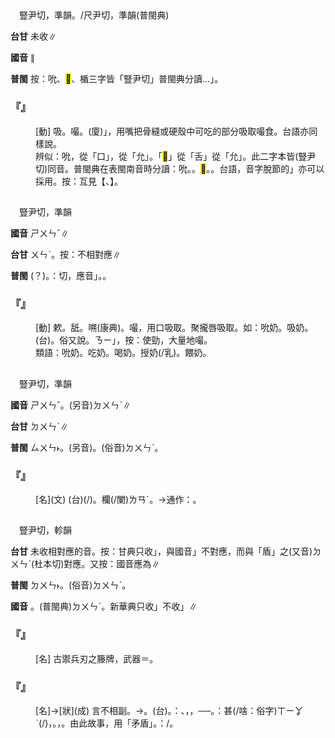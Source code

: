 
=={{ruby|<mark>&#xf9a44;</mark>|ㄕㄨㄣˇ}}==

　豎尹切，準韻。/尺尹切，準韻(普閩典)

'''台甘''' 未收∥

'''國音''' {{ruby|吮|ㄕㄨㄣˇ}}∥

'''普閩''' 按：吮、<mark>&#xf9a44;</mark>、楯三字皆「豎尹切」普閩典分讀{{ruby|「|ㄙㄨㄣ˫}}{{ruby|、|ㄘㄨㄣˋ}}{{ruby|、|ㄘㆭˋ}}{{ruby|、|ㄉㄨㄣˋ}}…」。

    

==='''『{{ruby|<mark>&#xf9a44;</mark>|ㄕㄨㄣˇ}}』'''===
: [動] {{ruby|吮|ㄕㄨㄣˇ}}吸。嘬。(廈){{ruby|「|ㄘㆭˋ}}」，用嘴把骨縫或硬殼中可吃的部分吸取嘬食。台語亦同樣說{{ruby|：|ㄘㆭˋ}}。
:辨似：吮，從「口」，從「允」。「<mark>&#xf9a44;</mark>」從「舌」從「允」。此二字本皆(豎尹切)同音。普閩典在表閩南音時分讀：吮{{ruby|(文)|ㄙㄨㄣ˫}}。{{ruby|(白)|ㄗㆭ˫}}。<mark>&#xf9a44;</mark>{{ruby|(文)|ㄘㄨㄣˋ}}。{{ruby|(白)|ㄘㆭˋ}}。台語，音字脫節的{{ruby|「|ㄗㆭ˫}}{{ruby|、|ㄘㆭˋ}}」亦可以採用。按：互見【{{ruby|噀|ㄒㄩㄣˋ}}、{{ruby|噀|ㄙㄨㄣˋ}}】。
:
    

=={{ruby|吮|ㄕㄨㄣˇ}}==

　豎尹切，準韻

'''國音''' <rt>ㄕㄨㄣˇ</rt>∥

'''台甘''' <rt>ㄨㄣˋ</rt>。按：不相對應∥

'''普閩''' {{ruby|(文)|ㄙㄨㄣ˫}}(？)。{{ruby|按|ㄢ˪}}：{{ruby|豎|ㄙㄨ˫}}{{ruby|尹|ㄨㄣˋ}}切，應音{{ruby|「|ㄙㄨㄣˋ}}」。{{ruby|(白)|ㄗㆭ˫}}。

    

==='''『{{ruby|吮|ㄕㄨㄣˇ}}』'''===
: [動] 欶。舐。嗍(康典)。嘬，用口吸取。聚攏唇吸取。如：吮奶。吸奶。(台){{ruby|嗍|ㄙㄨㆷ}}{{ruby|乳|ㄌㄧㄥ/ㄋㄧ/ㄋㆤ}}。俗又說{{ruby|：|ㄍㄨㆷ}}。{{ruby|「|ㄍㄨㆷ}}<rt>ㄋㄧ</rt>」，按：使勁，大量地嘬。
:類語：吮奶。吃奶。喝奶。授奶(/乳)。餵奶。
:
    

=={{ruby|楯|ㄕㄨㄣˇ}}==

　豎尹切，準韻

'''國音''' <rt>ㄕㄨㄣˇ</rt>。(另音)<rt>ㄉㄨㄣˋ</rt>∥

'''台甘''' <rt>ㄉㄨㄣˋ</rt>∥

'''普閩''' <rt>ㄙㄨㄣ˫</rt>。(另音){{ruby|(文)|ㄉㄨㄣ˫}}。(俗音)<rt>ㄉㄨㄣˋ</rt>。

    

==='''『{{ruby|楯|ㄕㄨㄣˇ}}』'''===
: [名](文) (台){{ruby|闌|ㄌㄢˊ}}{{ruby|干|ㄍㄢ}}(/{{ruby|欄|ㄌㄢˊ}}{{ruby|杆|ㄍㄢ}}){{ruby|丌|ㆤ}}{{ruby|橫|ㄏㄨㆪˊ/ㄏㄨㆮˊ}}{{ruby|木|ㆠㆦㆶ ͘}}。{{ruby|直|ㄉㄧㆵ ͘}}{{ruby|木|ㆠㆦㆶ ͘}}{{ruby|為|ㄨㆤˊ}}欄(/闌)<rt>ㄌㄢˊ</rt>。→通作：{{ruby|盾|ㄕㄨㄣˇ}}{{ruby|→|ㄉㄨㄣˋ}}。
    

=={{ruby|盾|ㄕㄨㄣˇ}}==

　豎尹切，軫韻

'''台甘''' 未收相對應的音。按：甘典只收{{ruby|「|ㄉㄨㄣˋ}}」，與國音{{ruby|「|ㄕㄨㄣˇ}}」不對應，而與「盾」之(又音)<rt>ㄉㄨㄣˋ</rt>(杜本切)對應。又按：國音應為{{ruby|：|ㄉㄨㄣˇ}}{{ruby|→|ㄉㄨㄣˋ}}∥

'''普閩''' <rt>ㄉㄨㄣ˫</rt>。(俗音)<rt>ㄉㄨㄣˋ</rt>。

'''國音''' {{ruby|(文)|ㄕㄨㄣˇ}}。(普閩典)<rt>ㄉㄨㄣˋ</rt>。新華典只收{{ruby|「|ㄉㄨㄣˋ}}」不收{{ruby|「|ㄕㄨㄣˇ}}」∥

    

==='''『{{ruby|盾|ㄕㄨㄣˇ}}』'''===
: [名] 古禦兵刃之籐牌，武器＝{{ruby|楯|ㄉㄨㄣˋ}}。
    

==='''『{{ruby|矛|ㄇㄠˊ}}{{ruby|盾|ㄕㄨㄣˇ}}』'''===
: [名]→[狀](成) 言不相副。→{{ruby|矛|ㄇㄠˊ}}{{ruby|盾|ㄉㄨㄣˋ}}。(台){{ruby|矛|ㄇㄠˊ}}{{ruby|盾|ㄉㄨㄣˋ}}。{{ruby|按|ㄢ˪}}：{{ruby|矛|ㄇㄠˊ}}、{{ruby|盾|ㄉㄨㄣˋ}}{{ruby|攏|ㄌㆲˋ}}{{ruby|是|ㄒㄧ˫}}{{ruby|古|ㄍㆦˋ}}{{ruby|代|ㄉㄞ˫}}{{ruby|丌|ㆤ}}{{ruby|武|ㆠㄨˋ}}{{ruby|器|ㄎㄧ˪}}，{{ruby|用|ㄧㄥ˫/ㄧㆲ˫}}{{ruby|矛|ㄇㄠˊ}}{{ruby|進|ㄐㄧㄣ˪}}{{ruby|攻|ㄍㆲ}}，{{ruby|用|ㄧㄥ˫/ㄧㆲ˫}}{{ruby|盾|ㄉㄨㄣˋ}}{{ruby|保|ㄅㄜˋ}}{{ruby|衛|ㄨㆤ˫}}──{{ruby|堵|ㄉㄨ˫}}。{{ruby|賣|ㆠㄨㆤ˫/ㆠㆤ˫}}{{ruby|矛|ㄇㄠˊ}}{{ruby|丌|ㆤ}}{{ruby|人|ㄌㄤˊ}}{{ruby|講|ㄍㆲˋ}}{{ruby|→|ㄍㆲ}}：{{ruby|伊|ㄧ}}{{ruby|賣|ㆠㄨㆤ˫/ㆠㆤ˫}}{{ruby|丌|ㆤ}}{{ruby|矛|ㄇㄠˊ}}甚(/啥：俗字)<rt>ㄒㄧㆩˋ</rt>{{ruby|麼|ㄇㄧㆷ ͘}}{{ruby|物|ㄇㆭㆷ ͘/ㄇㄧㆷ ͘}}{{ruby|著|ㄉㄧㄜㆷ}}(/{{ruby|都|ㄉㄜ˫}}){{ruby|突|ㄉㄨㆷ ͘}}{{ruby|通|ㄊㄤ˪}}{{ruby|過|ㄍㄨㆤ˪/ㄍㆤ˪}}，{{ruby|伊|ㄧ}}{{ruby|賣|ㆠㄨㆤ˫/ㆠㆤ˫}}{{ruby|丌|ㆤ}}{{ruby|盾|ㄉㄨㄣˋ}}{{ruby|無|ㆠㄜˊ}}{{ruby|物|ㄇㆭㆷ ͘/ㄇㄧㆷ ͘}}{{ruby|通|ㄊㄤ}}{{ruby|突|ㄉㄨㆷ ͘}}{{ruby|透|ㄊㄠ˪}}{{ruby|過|ㄍㄨㆤ˪/ㄍㆤ˪}}。{{ruby|買|ㆠㄨㆤˋ/ㆠㆤˋ}}{{ruby|物|ㄇㆭㆷ ͘/ㄇㄧㆷ ͘}}{{ruby|丌|ㆤ}}{{ruby|人|ㄌㄤˊ}}，{{ruby|叫|ㄍㄧㄜ˪}}{{ruby|伊|ㄧ}}{{ruby|用|ㄧㄥ˫/ㄧㆲ˫}}{{ruby|伊|ㄧ}}{{ruby|丌|ㆤ}}{{ruby|矛|ㄇㄠˊ}}{{ruby|突|ㄉㄨㆷ ͘}}{{ruby|伊|ㄧ}}{{ruby|丌|ㆤ}}{{ruby|盾|ㄉㄨㄣˋ}}。由此故事，用「矛盾」。{{ruby|比|ㄅㄧˋ}}{{ruby|喻|ㆡㄨ˫/ㄌㄨ˫}}：{{ruby|言|ㆣㄧㄢˊ}}{{ruby|語|ㆣㄨˋ/ㆣㄧˋ}}{{ruby|合|ㄍㄚㆴ}}{{ruby|行|ㄏㄧㄥˊ}}{{ruby|動|ㄉㆲ˫}}{{ruby|相|ㄒㄧㄜ}}/{{ruby|抵|ㄉㄧˋ}}{{ruby|觸|ㄑㄧㆦㆶ}}。
    

